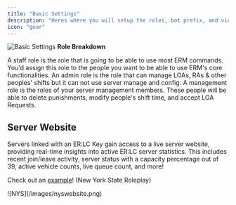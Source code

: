 ```yaml
---
title: "Basic Settings"
description: "Heres where you will setup the roles, bot prefix, and view the server website."
icon: "gear"
---
```


![Basic Settings](/images/basicsettingsdb.png)
**Role Breakdown**

<AccordionGroup>
  <Accordion title="Staff Role" defaultOpen={false}>
    A staff role is the role that is going to be able to use most ERM commands. You'd assign this role to the people you want to be able to use ERM's core functionalities.
  </Accordion>

  <Accordion title="Admin Role" defaultOpen={false}>
    An admin role is the role that can manage LOAs, RAs & other peoples' shifts but it can not use server manage and config.
  </Accordion>

  <Accordion title="Management Role" defaultOpen={false}>
    A management role is the roles of your server management members. These people will be able to delete punishments, modify people's shift time, and accept LOA Requests.
  </Accordion>
</AccordionGroup>

## Server Website

Servers linked with an ER:LC Key gain access to a live server website, providing real-time insights into active ER:LC server statistics. This includes recent join/leave activity, server status with a capacity percentage out of 39, active vehicle counts, live queue count, and more!

Check out an [example](https://www.ermbot.xyz/1028030707265716314/server)! (New York State Roleplay)

<Frame caption="New York State Roleplay - ERM Affiliate">
  ![NYS](/images/nyswebsite.png)
</Frame>